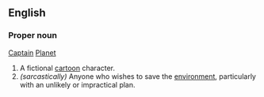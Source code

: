 ==English==
===Proper noun===
[[captain|Captain]] [[planet|Planet]]
#A fictional [[cartoon]] character.
#''(sarcastically)'' Anyone who wishes to save the [[environment]], particularly with an unlikely or impractical plan.